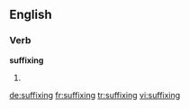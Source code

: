 ==English==

===Verb===
'''suffixing'''

# {{present participle of|suffix}}

[[de:suffixing]]
[[fr:suffixing]]
[[tr:suffixing]]
[[vi:suffixing]]